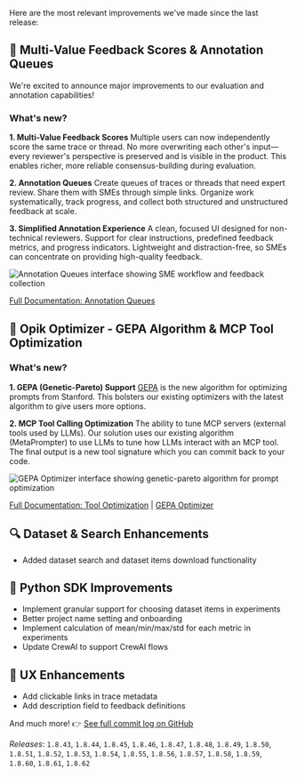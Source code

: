Here are the most relevant improvements we've made since the last release:

## 📝 Multi-Value Feedback Scores & Annotation Queues
We're excited to announce major improvements to our evaluation and annotation capabilities!

### What's new?

**1. Multi-Value Feedback Scores**
Multiple users can now independently score the same trace or thread. No more overwriting each other's input—every reviewer's perspective is preserved and is visible in the product. This enables richer, more reliable consensus-building during evaluation.

**2. Annotation Queues**
Create queues of traces or threads that need expert review. Share them with SMEs through simple links. Organize work systematically, track progress, and collect both structured and unstructured feedback at scale.

**3. Simplified Annotation Experience**
A clean, focused UI designed for non-technical reviewers. Support for clear instructions, predefined feedback metrics, and progress indicators. Lightweight and distraction-free, so SMEs can concentrate on providing high-quality feedback.

<Frame>
  <img src="/img/changelog/2025-10-03/AnnotationQueues.png" alt="Annotation Queues interface showing SME workflow and feedback collection" />
</Frame>

[Full Documentation: Annotation Queues](https://www.comet.com/docs/opik/evaluation/annotation_queues)

## 🚀 Opik Optimizer - GEPA Algorithm & MCP Tool Optimization

### What's new?

**1. GEPA (Genetic-Pareto) Support**
[GEPA](https://github.com/gepa-ai/gepa/) is the new algorithm for optimizing prompts from Stanford. This bolsters our existing optimizers with the latest algorithm to give users more options.

**2. MCP Tool Calling Optimization**
The ability to tune MCP servers (external tools used by LLMs). Our solution uses our existing algorithm (MetaPrompter) to use LLMs to tune how LLMs interact with an MCP tool. The final output is a new tool signature which you can commit back to your code.

<Frame>
  <img src="/img/changelog/2025-10-03/GEPAOptimizer.png" alt="GEPA Optimizer interface showing genetic-pareto algorithm for prompt optimization" />
</Frame>

[Full Documentation: Tool Optimization](https://www.comet.com/docs/opik/agent_optimization/algorithms/tool_optimization) | [GEPA Optimizer](https://www.comet.com/docs/opik/agent_optimization/algorithms/gepa_optimizer)

## 🔍 Dataset & Search Enhancements
- Added dataset search and dataset items download functionality

## 🐍 Python SDK Improvements
- Implement granular support for choosing dataset items in experiments
- Better project name setting and onboarding
- Implement calculation of mean/min/max/std for each metric in experiments
- Update CrewAI to support CrewAI flows

## 🎨 UX Enhancements
- Add clickable links in trace metadata
- Add description field to feedback definitions


And much more! 👉 [See full commit log on GitHub](https://github.com/comet-ml/opik/compare/1.8.42...1.8.62)

_Releases_: `1.8.43`, `1.8.44`, `1.8.45`, `1.8.46`, `1.8.47`, `1.8.48`, `1.8.49`, `1.8.50`, `1.8.51`, `1.8.52`, `1.8.53`, `1.8.54`, `1.8.55`, `1.8.56`, `1.8.57`, `1.8.58`, `1.8.59`, `1.8.60`, `1.8.61`, `1.8.62`